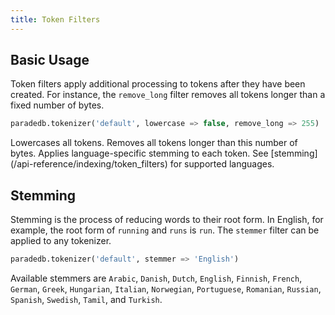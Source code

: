```yaml
---
title: Token Filters
---
```


## Basic Usage

Token filters apply additional processing to tokens after they have been created. For instance, the `remove_long` filter
removes all tokens longer than a fixed number of bytes.

```sql
paradedb.tokenizer('default', lowercase => false, remove_long => 255)
```

<ParamField body="lowercase" default={true}>
  Lowercases all tokens.
</ParamField>
<ParamField body="remove_long" default={255}>
  Removes all tokens longer than this number of bytes.
</ParamField>
<ParamField body="stemmer">
  Applies language-specific stemming to each token. See
  [stemming](/api-reference/indexing/token_filters) for supported languages.
</ParamField>

## Stemming

Stemming is the process of reducing words to their root form. In English, for example, the root form of `running` and `runs` is `run`. The `stemmer` filter can
be applied to any tokenizer.

```sql
paradedb.tokenizer('default', stemmer => 'English')
```

Available stemmers are `Arabic`, `Danish`, `Dutch`, `English`, `Finnish`, `French`, `German`, `Greek`, `Hungarian`, `Italian`, `Norwegian`, `Portuguese`, `Romanian`, `Russian`, `Spanish`, `Swedish`, `Tamil`, and `Turkish`.
